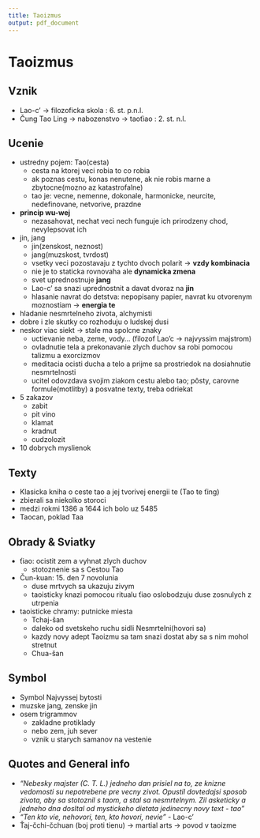 ```yaml
---
title: Taoizmus
output: pdf_document
---
```


# Taoizmus

## Vznik
- Lao-c' -> filozoficka skola : 6. st. p.n.l.
- Čung Tao Ling -> nabozenstvo -> taoťiao : 2. st. n.l.

## Ucenie
- ustredny pojem: Tao(cesta)
    - cesta na ktorej veci robia to co robia
    - ak poznas cestu, konas nenutene, ak nie robis marne a zbytocne(mozno az katastrofalne)
    - tao je: vecne, nemenne, dokonale, harmonicke, neurcite, nedefinovane, netvorive, prazdne 
- **princip wu-wej**
    - nezasahovat, nechat veci nech funguje ich prirodzeny chod, nevylepsovat ich
- jin, jang
    - jin(zenskost, neznost)
    - jang(muzskost, tvrdost)
    - vsetky veci pozostavaju z tychto dvoch polarit -> **vzdy kombinacia**
    - nie je to staticka rovnovaha ale **dynamicka zmena**
    - svet uprednostnuje **jang**
    - Lao-c' sa snazi uprednostnit a davat dvoraz na **jin**
    - hlasanie navrat do detstva: nepopisany papier, navrat ku otvorenym moznostiam -> **energia te**
- hladanie nesmrtelneho zivota, alchymisti
- dobre i zle skutky co rozhoduju o ludskej dusi
- neskor viac siekt -> stale ma spolcne znaky
    - uctievanie neba, zeme, vody... (filozof Lao'c -> najvyssim majstrom)
    - ovladnutie tela a prekonavanie zlych duchov sa robi pomocou talizmu a exorcizmov
    - meditacia ocisti ducha a telo a prijme sa prostriedok na dosiahnutie nesmrtelnosti
    - ucitel odovzdava svojim ziakom cestu alebo tao; pôsty, carovne formule(motlitby) a posvatne texty, treba odriekat
- 5 zakazov
    - zabit
    - pit vino
    - klamat
    - kradnut
    - cudzolozit
- 10 dobrych myslienok

## Texty
- Klasicka kniha o ceste tao a jej tvorivej energii te (Tao te ťing)
- zbierali sa niekolko storoci
- medzi rokmi 1386 a 1644 ich bolo uz 5485
- Taocan, poklad Taa

## Obrady & Sviatky
- ťiao: ocistit zem a vyhnat zlych duchov
    - stotoznenie sa s Cestou Tao
- Čun-kuan: 15. den 7 novolunia
    - duse mrtvych sa ukazuju zivym
    - taoisticky knazi pomocou ritualu ťiao oslobodzuju duse zosnulych z utrpenia
- taoisticke chramy: putnicke miesta
    - Tchaj-šan 
	- daleko od svetskeho ruchu sidli Nesmrtelni(hovori sa)
	- kazdy novy adept Taoizmu sa tam snazi dostat aby sa s nim mohol stretnut
    - Chua-šan

## Symbol
- Symbol Najvyssej bytosti
- muzske jang, zenske jin
- osem trigrammov
    - zakladne protiklady
    - nebo zem, juh sever
    - vznik u starych samanov na vestenie
  
## Quotes and General info
- *"Nebesky majster (C. T. L.) jedneho dan prisiel na to, ze knizne vedomosti su nepotrebene pre vecny zivot. Opustil dovtedajsi sposob zivota, aby sa stotoznil s taom, a stal sa nesmrtelnym. Zil asketicky a jedneho dna dosltal od mystickeho dietata jedinecny novy text - tao"*
- *"Ten kto vie, nehovori, ten, kto hovori, nevie"* - Lao-c'
- Ťaj-čchi-čchuan (boj proti tienu) -> martial arts -> povod v taoizme 
